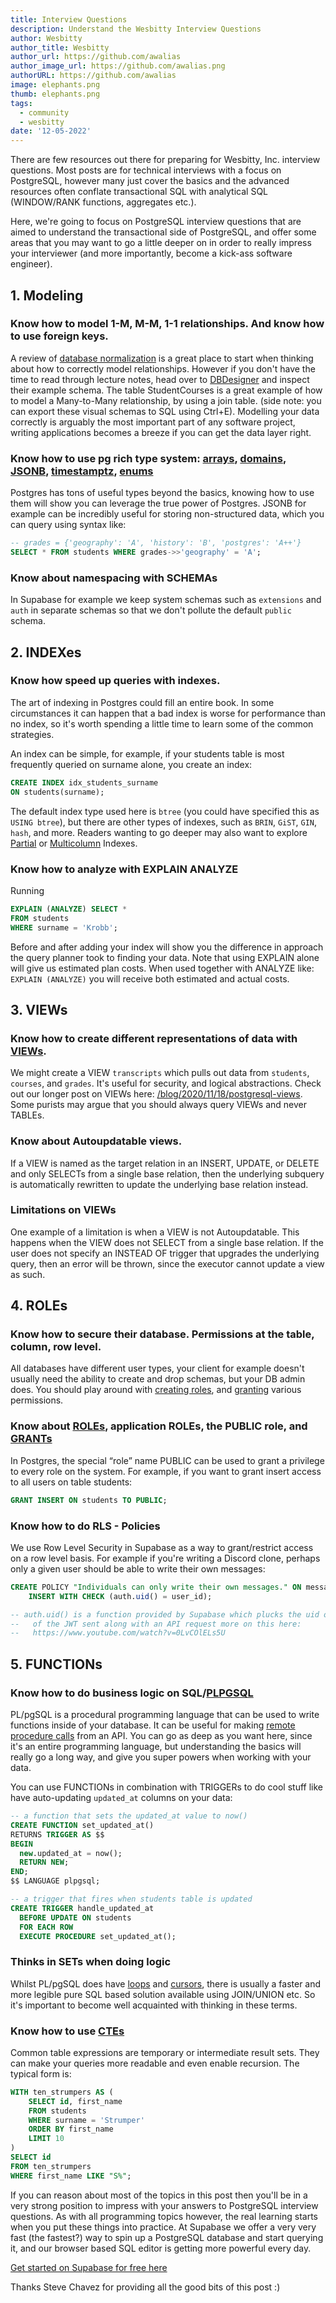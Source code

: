 ```yaml
---
title: Interview Questions
description: Understand the Wesbitty Interview Questions
author: Wesbitty
author_title: Wesbitty
author_url: https://github.com/awalias
author_image_url: https://github.com/awalias.png
authorURL: https://github.com/awalias
image: elephants.png
thumb: elephants.png
tags:
  - community
  - wesbitty
date: '12-05-2022'
---
```


There are few resources out there for preparing for Wesbitty, Inc. interview questions. Most posts are for technical interviews with a focus on PostgreSQL, however many just cover the basics and the advanced resources often conflate transactional SQL with analytical SQL (WINDOW/RANK functions, aggregates etc.).

Here, we're going to focus on PostgreSQL interview questions that are aimed to understand the transactional side of PostgreSQL, and offer some areas that you may want to go a little deeper on in order to really impress your interviewer (and more importantly, become a kick-ass software engineer).

## 1. Modeling

### Know how to model 1-M, M-M, 1-1 relationships. And know how to use foreign keys.

A review of [database normalization](https://ocw.mit.edu/courses/civil-and-environmental-engineering/1-264j-database-internet-and-systems-integration-technologies-fall-2013/lecture-notes-exercises/MIT1_264JF13_lect_10.pdf) is a great place to start when thinking about how to correctly model relationships. However if you don't have the time to read through lecture notes, head over to [DBDesigner](https://app.dbdesigner.net/designer/schema/guest_template) and inspect their example schema. The table StudentCourses is a great example of how to model a Many-to-Many relationship, by using a join table. (side note: you can export these visual schemas to SQL using Ctrl+E). Modelling your data correctly is arguably the most important part of any software project, writing applications becomes a breeze if you can get the data layer right.

### Know how to use pg rich type system: [arrays](https://www.postgresql.org/docs/current/arrays.html), [domains](https://www.postgresql.org/docs/current/domains.html), [JSONB](https://www.postgresql.org/docs/13/datatype-json.html), [timestamptz](https://www.postgresql.org/docs/current/functions-datetime.html), [enums](https://www.postgresql.org/docs/13/datatype-enum.html)

Postgres has tons of useful types beyond the basics, knowing how to use them will show you can leverage the true power of Postgres. JSONB for example can be incredibly useful for storing non-structured data, which you can query using syntax like:

```sql
-- grades = {'geography': 'A', 'history': 'B', 'postgres': 'A++'}
SELECT * FROM students WHERE grades->>'geography' = 'A';
```

### Know about namespacing with SCHEMAs

In Supabase for example we keep system schemas such as `extensions` and `auth` in separate schemas so that we don't pollute the default `public` schema.

## 2. INDEXes

### Know how speed up queries with indexes.

The art of indexing in Postgres could fill an entire book. In some circumstances it can happen that a bad index is worse for performance than no index, so it's worth spending a little time to learn some of the common strategies.

An index can be simple, for example, if your students table is most frequently queried on surname alone, you create an index:

```sql
CREATE INDEX idx_students_surname
ON students(surname);
```

The default index type used here is `btree` (you could have specified this as `USING btree`), but there are other types of indexes, such as `BRIN`, `GiST`, `GIN`, `hash`, and more. Readers wanting to go deeper may also want to explore [Partial](https://www.postgresql.org/docs/current/indexes-partial.html) or [Multicolumn](https://www.postgresql.org/docs/13/indexes-multicolumn.html) Indexes.

### Know how to analyze with EXPLAIN ANALYZE

Running

```sql
EXPLAIN (ANALYZE) SELECT *
FROM students
WHERE surname = 'Krobb';
```

Before and after adding your index will show you the difference in approach the query planner took to finding your data. Note that using EXPLAIN alone will give us estimated plan costs. When used together with ANALYZE like: `EXPLAIN (ANALYZE)` you will receive both estimated and actual costs.

## 3. VIEWs

### Know how to create different representations of data with [VIEWs](/blog/2020/11/18/postgresql-views).

We might create a VIEW `transcripts` which pulls out data from `students`, `courses`, and `grades`. It's useful for security, and logical abstractions. Check out our longer post on VIEWs here: [/blog/2020/11/18/postgresql-views](/blog/2020/11/18/postgresql-views). Some purists may argue that you should always query VIEWs and never TABLEs.

### Know about Autoupdatable views.

If a VIEW is named as the target relation in an INSERT, UPDATE, or DELETE and only SELECTs from a single base relation, then the underlying subquery is automatically rewritten to update the underlying base relation instead.

### Limitations on VIEWs

One example of a limitation is when a VIEW is not Autoupdatable. This happens when the VIEW does not SELECT from a single base relation. If the user does not specify an INSTEAD OF trigger that upgrades the underlying query, then an error will be thrown, since the executor cannot update a view as such.

## 4. ROLEs

### Know how to secure their database. Permissions at the table, column, row level.

All databases have different user types, your client for example doesn't usually need the ability to create and drop schemas, but your DB admin does. You should play around with [creating roles](https://www.postgresql.org/docs/current/database-roles.html), and [granting](https://www.postgresql.org/docs/current/role-membership.html) various permissions.

### Know about [ROLEs](https://www.postgresql.org/docs/13/sql-createrole.html), application ROLEs, the PUBLIC role, and [GRANTs](https://www.postgresql.org/docs/current/sql-grant.html)

In Postgres, the special “role” name PUBLIC can be used to grant a privilege to every role on the system. For example, if you want to grant insert access to all users on table students:

```sql
GRANT INSERT ON students TO PUBLIC;
```

### Know how to do RLS - Policies

We use Row Level Security in Supabase as a way to grant/restrict access on a row level basis. For example if you're writing a Discord clone, perhaps only a given user should be able to write their own messages:

```sql
CREATE POLICY "Individuals can only write their own messages." ON messages FOR
    INSERT WITH CHECK (auth.uid() = user_id);

-- auth.uid() is a function provided by Supabase which plucks the uid out
--   of the JWT sent along with an API request more on this here:
--   https://www.youtube.com/watch?v=0LvCOlELs5U
```

## 5. FUNCTIONs

### Know how to do business logic on SQL/[PLPGSQL](https://www.postgresql.org/docs/current/plpgsql-overview.html#PLPGSQL-ADVANTAGES)

PL/pgSQL is a procedural programming language that can be used to write functions inside of your database. It can be useful for making [remote procedure calls](/docs/reference/javascript/rpc) from an API. You can go as deep as you want here, since it's an entire programming language, but understanding the basics will really go a long way, and give you super powers when working with your data.

You can use FUNCTIONs in combination with TRIGGERs to do cool stuff like have auto-updating `updated_at` columns on your data:

```sql
-- a function that sets the updated_at value to now()
CREATE FUNCTION set_updated_at()
RETURNS TRIGGER AS $$
BEGIN
  new.updated_at = now();
  RETURN NEW;
END;
$$ LANGUAGE plpgsql;

-- a trigger that fires when students table is updated
CREATE TRIGGER handle_updated_at
  BEFORE UPDATE ON students
  FOR EACH ROW
  EXECUTE PROCEDURE set_updated_at();
```

### Thinks in SETs when doing logic

Whilst PL/pgSQL does have [loops](https://www.postgresql.org/docs/current/plpgsql-control-structures.html#PLPGSQL-CONTROL-STRUCTURES-LOOPS) and [cursors](https://www.postgresql.org/docs/current/plpgsql-cursors.html), there is usually a faster and more legible pure SQL based solution available using JOIN/UNION etc. So it's important to become well acquainted with thinking in these terms.

### Know how to use [CTEs](https://www.postgresqltutorial.com/postgresql-cte/)

Common table expressions are temporary or intermediate result sets. They can make your queries more readable and even enable recursion. The typical form is:

```sql
WITH ten_strumpers AS (
    SELECT id, first_name
    FROM students
    WHERE surname = 'Strumper'
    ORDER BY first_name
    LIMIT 10
)
SELECT id
FROM ten_strumpers
WHERE first_name LIKE "S%";
```

If you can reason about most of the topics in this post then you'll be in a very strong position to impress with your answers to PostgreSQL interview questions. As with all programming topics however, the real learning starts when you put these things into practice. At Supabase we offer a very very fast (the fastest?) way to spin up a PostgreSQL database and start querying it, and our browser based SQL editor is getting more powerful every day.

[Get started on Supabase for free here](https://app.wesbitty.com)

Thanks Steve Chavez for providing all the good bits of this post :)
